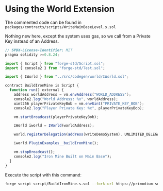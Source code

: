 # Using the World Extension
The commented code can be found in `packages/contracts/scripts/WriteMainBaseLevel.s.sol`

Nothing new here, except the system uses gas, so we call from a Private Key instead of an Address.

```ts filename="BuildIronMine.s.sol"
// SPDX-License-Identifier: MIT
pragma solidity >=0.8.24;

import { Script } from "forge-std/Script.sol";
import { console2 } from "forge-std/Test.sol";

import { IWorld } from "../src/codegen/world/IWorld.sol";

contract BuildIronMine is Script {
  function run() external {
    address worldAddress = vm.envAddress("WORLD_ADDRESS");
    console2.log("World Address: %x", worldAddress);
    uint256 playerPrivateKeyBob = vm.envUint("PRIVATE_KEY_BOB");
    console2.log("Player Private Key: %x", playerPrivateKeyBob);

    vm.startBroadcast(playerPrivateKeyBob);

    IWorld iworld = IWorld(worldAddress);

    world.registerDelegation(address(writeDemoSystem), UNLIMITED_DELEGATION, new bytes(0));

    iworld.PluginExamples__buildIronMine();

    vm.stopBroadcast();
    console2.log("Iron Mine Built on Main Base");
  }
}
```

Execute the script with this command:

```bash
forge script script/BuildIronMine.s.sol --fork-url https://primodium-sepolia.rpc.caldera.xyz/http --broadcast
```
